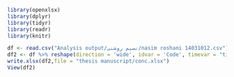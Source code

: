 ```r
library(openxlsx)
library(dplyr)
library(tidyr)
library(readr)
library(knitr)
```

```r
df <- read.csv("Analysis output/نسیم روشنی/nasim roshani 14031012.csv")
df2 <- df %>% reshape(direction = 'wide', idvar = 'Code', timevar = "time",v.names = "obs", drop= seq(4,41))
write.xlsx(df2,file = "thesis manuscript/conc.xlsx")
View(df2)
```

